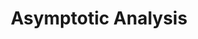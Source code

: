 ---
title: Asymptotic Analysis
desc: Analyzing algorithm efficiency with asymptotics.

layout: /src/layouts/lessonlayout.astro
---